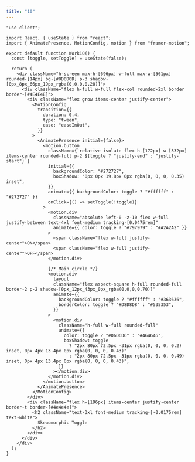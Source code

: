 ```yaml
---
title: "10"
---
```


<ComponentPreview name="works-10" />


<CodePreview>

```tsx showLineNumbers
"use client";

import React, { useState } from "react";
import { AnimatePresence, MotionConfig, motion } from "framer-motion";

export default function Work10() {
  const [toggle, setToggle] = useState(false);

  return (
    <div className="h-screen max-h-[696px] w-full max-w-[561px] rounded-[14px] bg-[#0D0D0D] p-3 shadow-[0px_8px_66px_19px_rgba(0,0,0,0.28)]">
      <div className="flex h-full w-full flex-col rounded-2xl border border-[#4E4E4E]">
        <div className="flex grow items-center justify-center">
          <MotionConfig
            transition={{
              duration: 0.4,
              type: "tween",
              ease: "easeInOut",
            }}
          >
            <AnimatePresence initial={false}>
              <motion.button
                className={`relative isolate flex h-[172px] w-[332px] items-center rounded-full p-2 ${toggle ? "justify-end" : "justify-start"}`}
                initial={{
                  backgroundColor: "#272727",
                  boxShadow: "0px 0px 19.8px 0px rgba(0, 0, 0, 0.35) inset",
                }}
                animate={{ backgroundColor: toggle ? "#ffffff" : "#272727" }}
                onClick={() => setToggle(!toggle)}
              >
                <motion.div
                  className="absolute left-0 -z-10 flex w-full justify-between text-4xl font-medium tracking-[0.0475rem]"
                  animate={{ color: toggle ? "#797979" : "#A2A2A2" }}
                >
                  <span className="flex w-full justify-center">ON</span>
                  <span className="flex w-full justify-center">OFF</span>
                </motion.div>

                {/* Main circle */}
                <motion.div
                  layout
                  className="flex aspect-square h-full rounded-full border-2 p-2 shadow-[0px_12px_43px_0px_rgba(0,0,0,0.70)]"
                  animate={{
                    backgroundColor: toggle ? "#ffffff" : "#363636",
                    borderColor: toggle ? "#D8D8D8" : "#535353",
                  }}
                >
                  <motion.div
                    className="h-full w-full rounded-full"
                    animate={{
                      color: toggle ? "#D6D6D6" : "#464646",
                      boxShadow: toggle
                        ? "2px 80px 72.5px -31px rgba(0, 0, 0, 0.2) inset, 0px 4px 13.4px 0px rgba(0, 0, 0, 0.43)"
                        : "2px 80px 72.5px -31px rgba(0, 0, 0, 0.49) inset, 0px 4px 13.4px 0px rgba(0, 0, 0, 0.43)",
                    }}
                  ></motion.div>
                </motion.div>
              </motion.button>
            </AnimatePresence>
          </MotionConfig>
        </div>
        <div className="flex h-[196px] items-center justify-center border-t border-[#4e4e4e]">
          <h2 className="text-3xl font-medium tracking-[-0.0175rem] text-white">
            Skeuomorphic Toggle
          </h2>
        </div>
      </div>
    </div>
  );
}
```

</CodePreview>